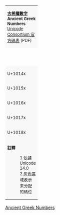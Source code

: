 {| class="wikitable nounderlines Unicode" style="border-collapse:collapse;background:#FFFFFF;font-size:large;text-align:center"
| colspan="17" style="background:#F8F8F8;font-size:small" | '''[[古希臘數字_(Unicode區段)|古希臘數字]]'''<br />'''Ancient Greek Numbers'''{{ref label|U10140_as_of_Unicode_version|1}}{{ref label|U10140_grey|2}}<br />[https://www.unicode.org/charts/PDF/U10140.pdf Unicode Consortium 官方碼表] (PDF)
|-style="background:#F8F8F8;font-size:small"
| style="width:45pt" | &nbsp; || style="width:20pt"  | 0 || style="width:20pt"  | 1 || style="width:20pt"  | 2 || style="width:20pt"  | 3 || style="width:20pt"  | 4 || style="width:20pt"  | 5 || style="width:20pt"  | 6 || style="width:20pt"  | 7 || style="width:20pt"  | 8 || style="width:20pt"  | 9 || style="width:20pt"  | A || style="width:20pt"  | B || style="width:20pt"  | C || style="width:20pt"  | D || style="width:20pt"  | E || style="width:20pt"  | F
|-
| style="background:#F8F8F8;font-size:small" | U+1014x
| title="U+10140: GREEK ACROPHONIC ATTIC ONE QUARTER" | &#x10140;
| title="U+10141: GREEK ACROPHONIC ATTIC ONE HALF" | &#x10141;
| title="U+10142: GREEK ACROPHONIC ATTIC ONE DRACHMA" | &#x10142;
| title="U+10143: GREEK ACROPHONIC ATTIC FIVE" | &#x10143;
| title="U+10144: GREEK ACROPHONIC ATTIC FIFTY" | &#x10144;
| title="U+10145: GREEK ACROPHONIC ATTIC FIVE HUNDRED" | &#x10145;
| title="U+10146: GREEK ACROPHONIC ATTIC FIVE THOUSAND" | &#x10146;
| title="U+10147: GREEK ACROPHONIC ATTIC FIFTY THOUSAND" | &#x10147;
| title="U+10148: GREEK ACROPHONIC ATTIC FIVE TALENTS" | &#x10148;
| title="U+10149: GREEK ACROPHONIC ATTIC TEN TALENTS" | &#x10149;
| title="U+1014A: GREEK ACROPHONIC ATTIC FIFTY TALENTS" | &#x1014A;
| title="U+1014B: GREEK ACROPHONIC ATTIC ONE HUNDRED TALENTS" | &#x1014B;
| title="U+1014C: GREEK ACROPHONIC ATTIC FIVE HUNDRED TALENTS" | &#x1014C;
| title="U+1014D: GREEK ACROPHONIC ATTIC ONE THOUSAND TALENTS" | &#x1014D;
| title="U+1014E: GREEK ACROPHONIC ATTIC FIVE THOUSAND TALENTS" | &#x1014E;
| title="U+1014F: GREEK ACROPHONIC ATTIC FIVE STATERS" | &#x1014F;
|-
| style="background:#F8F8F8;font-size:small" | U+1015x
| title="U+10150: GREEK ACROPHONIC ATTIC TEN STATERS" | &#x10150;
| title="U+10151: GREEK ACROPHONIC ATTIC FIFTY STATERS" | &#x10151;
| title="U+10152: GREEK ACROPHONIC ATTIC ONE HUNDRED STATERS" | &#x10152;
| title="U+10153: GREEK ACROPHONIC ATTIC FIVE HUNDRED STATERS" | &#x10153;
| title="U+10154: GREEK ACROPHONIC ATTIC ONE THOUSAND STATERS" | &#x10154;
| title="U+10155: GREEK ACROPHONIC ATTIC TEN THOUSAND STATERS" | &#x10155;
| title="U+10156: GREEK ACROPHONIC ATTIC FIFTY THOUSAND STATERS" | &#x10156;
| title="U+10157: GREEK ACROPHONIC ATTIC TEN MNAS" | &#x10157;
| title="U+10158: GREEK ACROPHONIC HERAEUM ONE PLETHRON" | &#x10158;
| title="U+10159: GREEK ACROPHONIC THESPIAN ONE" | &#x10159;
| title="U+1015A: GREEK ACROPHONIC HERMIONIAN ONE" | &#x1015A;
| title="U+1015B: GREEK ACROPHONIC EPIDAUREAN TWO" | &#x1015B;
| title="U+1015C: GREEK ACROPHONIC THESPIAN TWO" | &#x1015C;
| title="U+1015D: GREEK ACROPHONIC CYRENAIC TWO DRACHMAS" | &#x1015D;
| title="U+1015E: GREEK ACROPHONIC EPIDAUREAN TWO DRACHMAS" | &#x1015E;
| title="U+1015F: GREEK ACROPHONIC TROEZENIAN FIVE" | &#x1015F;
|-
| style="background:#F8F8F8;font-size:small" | U+1016x
| title="U+10160: GREEK ACROPHONIC TROEZENIAN TEN" | &#x10160;
| title="U+10161: GREEK ACROPHONIC TROEZENIAN TEN ALTERNATE FORM" | &#x10161;
| title="U+10162: GREEK ACROPHONIC HERMIONIAN TEN" | &#x10162;
| title="U+10163: GREEK ACROPHONIC MESSENIAN TEN" | &#x10163;
| title="U+10164: GREEK ACROPHONIC THESPIAN TEN" | &#x10164;
| title="U+10165: GREEK ACROPHONIC THESPIAN THIRTY" | &#x10165;
| title="U+10166: GREEK ACROPHONIC TROEZENIAN FIFTY" | &#x10166;
| title="U+10167: GREEK ACROPHONIC TROEZENIAN FIFTY ALTERNATE FORM" | &#x10167;
| title="U+10168: GREEK ACROPHONIC HERMIONIAN FIFTY" | &#x10168;
| title="U+10169: GREEK ACROPHONIC THESPIAN FIFTY" | &#x10169;
| title="U+1016A: GREEK ACROPHONIC THESPIAN ONE HUNDRED" | &#x1016A;
| title="U+1016B: GREEK ACROPHONIC THESPIAN THREE HUNDRED" | &#x1016B;
| title="U+1016C: GREEK ACROPHONIC EPIDAUREAN FIVE HUNDRED" | &#x1016C;
| title="U+1016D: GREEK ACROPHONIC TROEZENIAN FIVE HUNDRED" | &#x1016D;
| title="U+1016E: GREEK ACROPHONIC THESPIAN FIVE HUNDRED" | &#x1016E;
| title="U+1016F: GREEK ACROPHONIC CARYSTIAN FIVE HUNDRED" | &#x1016F;
|-
| style="background:#F8F8F8;font-size:small" | U+1017x
| title="U+10170: GREEK ACROPHONIC NAXIAN FIVE HUNDRED" | &#x10170;
| title="U+10171: GREEK ACROPHONIC THESPIAN ONE THOUSAND" | &#x10171;
| title="U+10172: GREEK ACROPHONIC THESPIAN FIVE THOUSAND" | &#x10172;
| title="U+10173: GREEK ACROPHONIC DELPHIC FIVE MNAS" | &#x10173;
| title="U+10174: GREEK ACROPHONIC STRATIAN FIFTY MNAS" | &#x10174;
| title="U+10175: GREEK ONE HALF SIGN" | &#x10175;
| title="U+10176: GREEK ONE HALF SIGN ALTERNATE FORM" | &#x10176;
| title="U+10177: GREEK TWO THIRDS SIGN" | &#x10177;
| title="U+10178: GREEK THREE QUARTERS SIGN" | &#x10178;
| title="U+10179: GREEK YEAR SIGN" | &#x10179;
| title="U+1017A: GREEK TALENT SIGN" | &#x1017A;
| title="U+1017B: GREEK DRACHMA SIGN" | &#x1017B;
| title="U+1017C: GREEK OBOL SIGN" | &#x1017C;
| title="U+1017D: GREEK TWO OBOLS SIGN" | &#x1017D;
| title="U+1017E: GREEK THREE OBOLS SIGN" | &#x1017E;
| title="U+1017F: GREEK FOUR OBOLS SIGN" | &#x1017F;
|-
| style="background:#F8F8F8;font-size:small" | U+1018x
| title="U+10180: GREEK FIVE OBOLS SIGN" | &#x10180;
| title="U+10181: GREEK METRETES SIGN" | &#x10181;
| title="U+10182: GREEK KYATHOS BASE SIGN" | &#x10182;
| title="U+10183: GREEK LITRA SIGN" | &#x10183;
| title="U+10184: GREEK OUNKIA SIGN" | &#x10184;
| title="U+10185: GREEK XESTES SIGN" | &#x10185;
| title="U+10186: GREEK ARTABE SIGN" | &#x10186;
| title="U+10187: GREEK AROURA SIGN" | &#x10187;
| title="U+10188: GREEK GRAMMA SIGN" | &#x10188;
| title="U+10189: GREEK TRYBLION BASE SIGN" | &#x10189;
| title="U+1018A: GREEK ZERO SIGN" | &#x1018A;
| title="U+1018B: GREEK ONE QUARTER SIGN" | &#x1018B;
| title="U+1018C: GREEK SINUSOID SIGN" | &#x1018C;
| title="U+1018D: GREEK INDICTION SIGN" | &#x1018D;
| title="U+1018E: NOMISMA SIGN" | &#x1018E;
| title="Reserved" style="background-color:#CCCCCC;" |  
|-
| colspan="17" style="background:#F8F8F8;font-size:small;text-align:left" | '''註釋'''
:1.{{note|U10140_as_of_Unicode_version}}依據 Unicode 14.0
:2.{{note|U10140_grey}}灰色區域表示未分配的碼位
|}<noinclude>
[[Category:Unicode模板|Ancient Greek Numbers]]
{{Documentation|Template:Unicode chart/block documentation}}
</noinclude>